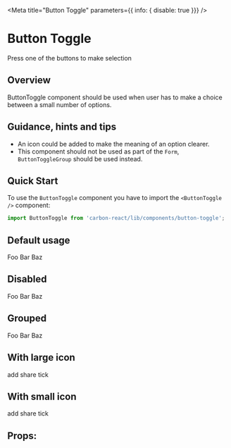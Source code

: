 
<Meta
  title="Button Toggle"
  parameters={{ info: { disable: true }}}
/>

# Button Toggle

Press one of the buttons to make selection

## Overview 

ButtonToggle component should be used when user has to make a choice between a small number of options.

## Guidance, hints and tips 

- An icon could be added to make the meaning of an option clearer.
- This component should not be used as part of the `Form`, `ButtonToggleGroup` should be used instead.

## Quick Start 

To use the `ButtonToggle` component you have to import the `<ButtonToggle />` component:

```javascript
import ButtonToggle from 'carbon-react/lib/components/button-toggle';
```

## Default usage

<Preview>
  <Story name='default'>
    <div>
      <ButtonToggle
        name='default'
        key='foo'
      >Foo</ButtonToggle>
      <ButtonToggle
        name='default'
        key='bar'
      >Bar</ButtonToggle>
      <ButtonToggle
        name='default'
        key='baz'
     >Baz</ButtonToggle>
    </div>
  </Story>
</Preview>

## Disabled

<Preview>
  <Story name='disabled'>
    <div>
      <ButtonToggle
        name='disabled'
        key='foo'
        disabled
      >Foo</ButtonToggle>
      <ButtonToggle
        name='disabled'
        key='bar'
        disabled
      >Bar</ButtonToggle>
      <ButtonToggle
        name='disabled'
        key='baz'
        disabled
      >Baz</ButtonToggle>
    </div>
  </Story>
</Preview>

## Grouped

<Preview>
  <Story name='grouped'>
    <div>
      <ButtonToggle
        name='grouped'
        key='foo'
        grouped
      >Foo</ButtonToggle>
      <ButtonToggle
        name='grouped'
        key='bar'
        grouped
      >Bar</ButtonToggle>
      <ButtonToggle
        name='grouped'
        key='baz'
        grouped
      >Baz</ButtonToggle>
    </div>
  </Story>
</Preview>

## With large icon

<Preview>
  <Story name='with large icon'>
    <div>
      <ButtonToggle
        name='sizes'
        key='foo'
        buttonIcon='add'
        buttonIconSize='large'
      >add</ButtonToggle>
      <ButtonToggle
        name='sizes'
        key='bar'
        buttonIcon='share'
        buttonIconSize='large'
      >share</ButtonToggle>
      <ButtonToggle
        name='sizes'
        key='baz'
        buttonIcon='tick'
        buttonIconSize='large'
      >tick</ButtonToggle>
    </div>
  </Story>
</Preview>

## With small icon

<Preview>
  <Story name='with small icon'>
    <div>
      <ButtonToggle
        name='sizes'
        key='foo'
        buttonIcon='add'
      >add</ButtonToggle>
      <ButtonToggle
        name='sizes'
        key='bar'
        buttonIcon='share'
      >share</ButtonToggle>
      <ButtonToggle
        name='sizes'
        key='baz'
        buttonIcon='tick'
      >tick</ButtonToggle>
    </div>
  </Story>
</Preview>

## Props:

<Props of={ButtonToggle} />
